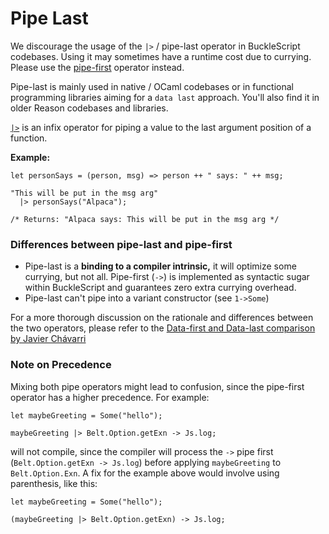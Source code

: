 # Pipe Last

<Warn>

We discourage the usage of the `|>` / pipe-last operator in BuckleScript codebases. Using it may sometimes have a runtime cost due to currying.
Please use the [pipe-first](./pipe-first) operator instead.

Pipe-last is mainly used in native / OCaml codebases or in functional programming libraries
aiming for a `data last` approach. You'll also find it in older Reason codebases and libraries.

</Warn>

[`|>`](https://reasonml.github.io/api/Pervasives.html#VAL(|%3E)) is an infix operator for piping a value to the last argument position of a function.

**Example:**

```reason
let personSays = (person, msg) => person ++ " says: " ++ msg;

"This will be put in the msg arg"
  |> personSays("Alpaca");

/* Returns: "Alpaca says: This will be put in the msg arg */
```

### Differences between pipe-last and pipe-first

- Pipe-last is a **binding to a compiler intrinsic,** it will optimize some currying, but not all. Pipe-first (`->`) is implemented as syntactic sugar within BuckleScript and guarantees zero extra currying overhead.
- Pipe-last can't pipe into a variant constructor (see `1->Some`)

For a more thorough discussion on the rationale and differences between the two operators,
please refer to the [Data-first and Data-last comparison by Javier Chávarri](https://www.javierchavarri.com/data-first-and-data-last-a-comparison/)

### Note on Precedence

Mixing both pipe operators might lead to confusion, since the pipe-first operator has a higher precedence. For example:

```reason
let maybeGreeting = Some("hello");

maybeGreeting |> Belt.Option.getExn -> Js.log;
```

will not compile, since the compiler will process the `->` pipe first (`Belt.Option.getExn -> Js.log`)
before applying `maybeGreeting` to `Belt.Option.Exn`. A fix for the example above would involve
using parenthesis, like this:

```reason
let maybeGreeting = Some("hello");

(maybeGreeting |> Belt.Option.getExn) -> Js.log;
```
